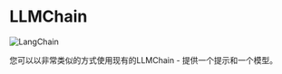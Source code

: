 # LLMChain

![LangChain](https://pica.zhimg.com/50/v2-56e8bbb52aa271012541c1fe1ceb11a2_r.gif 'LangChain中文网')

您可以以非常类似的方式使用现有的LLMChain - 提供一个提示和一个模型。


<LLMChain/>
